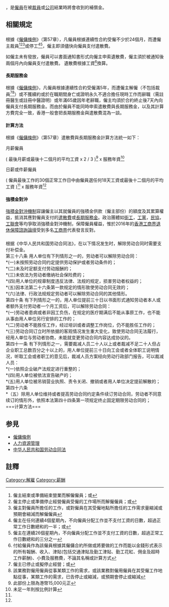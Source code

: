 {{專家|time=2016-09-17T18:33:27+00:00}}

{{地区用词2|zh-cn=遣散费|zh-tw=資遣費|equiv-hk=cn|equiv-mo=cn|as=称为|before='''|after='''|start=（|end=）}}，是[[僱員|僱員]]在被[[裁員|裁員]]或[[公司|公司]]結業時將會收到的補償金。

==相關規定==
==={{HKG}}===
根據《[[僱傭條例|僱傭條例]]》（第57章），凡僱員根據連續性合約受僱不少於24個月，而遭僱主裁員<ref>僱主結束或準備結束營業而解僱僱員；或</ref><ref>僱主停止或準備停止經營僱員受僱的工作場所而解僱僱員；或</ref><ref>僱主對僱員所擔任的工作，或對僱員在其受僱地點所擔任的工作需求量縮減或預期會縮減而解僱僱員</ref>或停工<ref>僱主在任何連續4個星期內，不向僱員分配工作並不支付工資的日數，超過正常工作日數總和的一半；或</ref><ref>僱主在連續26個星期內，不向僱員分配工作並不支付工資的日數，超過正常工作日數總和的三分之一</ref>，僱主即須儘快向僱員支付遣散費。

如僱主未有發放，僱員可以書面通知書形式向僱主申索遺散費，僱主須於被通知後兩個月內向僱員支付遣散費。
遺散費根據工資<ref>付給僱員作為該僱員根據其僱傭合約所做或將要做的工作而能以金錢形式表示的所有報酬、收入、津貼(包括交通津貼及勤工津貼、勤工花紅、佣金及超時工作薪酬)、小費及服務費，不論其名稱或計算方式</ref>換算。

====長期服務金====
根據《[[僱傭條例|僱傭條例]]》，凡僱員根據連續性合約受僱滿5年，而遭僱主解僱（不包括裁員<ref>僱主已停止或擬停止經營；或</ref><ref>該業務對僱用僱員從事某類工作的需求，或該業務對僱用僱員在其受僱工作地點從事，某類工作的需求，已告停止或縮減，或預期會停止或縮減</ref>）或不獲續約或於在職期間身亡或證明永久不適合擔任現時工作而辭職（需註冊醫生或註冊中醫證明）或年滿65歲因年老辭職，僱主均須於合約終止後7天內向僱員支付長期服務金。而由於僱員不能同時申索遣散費與長期服務金，以及其計算方費完全一致，香港一般會把長期服務金與遣散費混為一談。

====計算方法====
根據《[[僱傭條例|僱傭條例]]》（第57章）遣散費與長期服務金計算方法統一如下：

;月薪僱員
( 最後月薪或最後十二個月的平均工資 x 2 / 3 )<ref name="#1">此部份上限為港幣15,000元正</ref> x 服務年資<ref name="#2">未足一年則按比例計算</ref>

;日薪或件薪僱員
( 僱員最後工作的30個正常工作日中由僱員選任何18天工資或最後十二個月的平均工資 )<ref name="#1"/> x 服務年資<ref name="#2"/>

====強積金對沖====
{{main|強積金對沖機制}}
[[強積金#對沖機制|強積金對沖機制]]容讓僱主以其就僱員的強積金供款（僱主部份）的額度及其累算權益，抵消其應對僱員支付的[[遣散費|遣散費]]或[[長期服務金|長期服務金]]。政治團體如[[街工|街工]]，[[工黨_(香港)|工黨]]，[[民協|民協]]，[[工聯會|工聯會]]等均爭取消強積金對沖機制，保障僱員權益，惟於2016年的[[香港工商界退休保障諮詢論壇|香港工商界退休保障諮詢論壇]]受到多名[[工商界|工商界]]代表發言反對。

==={{CHNMLD}}===
根据《中华人民共和国劳动合同法》，在以下情况发生时，解除劳动合同时需要支付补偿金。<br>
第三十八条 用人单位有下列情形之一的，劳动者可以解除劳动合同：<br>
*(一)未按照劳动合同约定提供劳动保护或者劳动条件的；<br>
*(二)未及时足额支付劳动报酬的；<br>
*(三)未依法为劳动者缴纳社会保险费的；<br>
*(四)用人单位的规章制度违反法律、法规的规定，损害劳动者权益的；<br>
*(五)因本法第二十六条第一款规定的情形致使劳动合同无效的；<br>
*(六)法律、行政法规规定劳动者可以解除劳动合同的其他情形。<br>

第四十条  有下列情形之一的，用人单位提前三十日以书面形式通知劳动者本人或者额外支付劳动者一个月工资后，可以解除劳动合同：<br>
*(一)劳动者患病或者非因工负伤，在规定的医疗期满后不能从事原工作，也不能从事由用人单位另行安排的工作的；<br>
*(二)劳动者不能胜任工作，经过培训或者调整工作岗位，仍不能胜任工作的；<br>
*(三)劳动合同订立时所依据的客观情况发生重大变化，致使劳动合同无法履行，经用人单位与劳动者协商，未能就变更劳动合同内容达成协议的。<br>
第四十一条  有下列情形之一，需要裁减人员二十人以上或者裁减不足二十人但占企业职工总数百分之十以上的，用人单位提前三十日向工会或者全体职工说明情况，听取工会或者职工的意见后，裁减人员方案经向劳动行政部门报告，可以裁减人员：<br>
*(一)依照企业破产法规定进行重整的；<br>
*(四)用人单位被依法宣告破产的；<br>
*(五)用人单位被吊销营业执照、责令关闭、撤销或者用人单位决定提前解散的；<br>
第四十六条  <br>
*（五）除用人单位维持或者提高劳动合同约定条件续订劳动合同，劳动者不同意续订的情形外，依照本法第四十四条第一项规定终止固定期限劳动合同的；<br>
===计算方法===

==参見==
*[[僱傭條例|僱傭條例]]
*[[人力資源管理|人力資源管理]]
*[[中华人民共和国劳动合同法|中华人民共和国劳动合同法]]

==註釋==
{{reflist|3}}

{{就業}}
{{Authority control}}

[[Category:解雇|Category:解雇]]
[[Category:薪酬|Category:薪酬]]